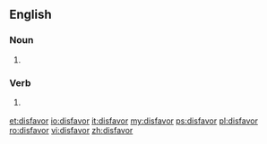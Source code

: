 ==English==

===Noun===
{{en-noun}}

# {{US}} {{alternative spelling of|disfavour}}

===Verb===
{{en-verb}}

# {{US}} {{alternative spelling of|disfavour}}

[[et:disfavor]]
[[io:disfavor]]
[[it:disfavor]]
[[my:disfavor]]
[[ps:disfavor]]
[[pl:disfavor]]
[[ro:disfavor]]
[[vi:disfavor]]
[[zh:disfavor]]